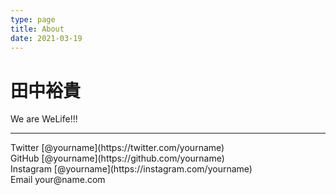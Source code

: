 ```yaml
---
type: page
title: About
date: 2021-03-19
---
```


# 田中裕貴

We are WeLife!!!

---

<div>
  Twitter [@yourname](https://twitter.com/yourname)
  <br />
  GitHub [@yourname](https://github.com/yourname)
  <br />
  Instagram [@yourname](https://instagram.com/yourname)
  <br />
  Email your@name.com
</div>
